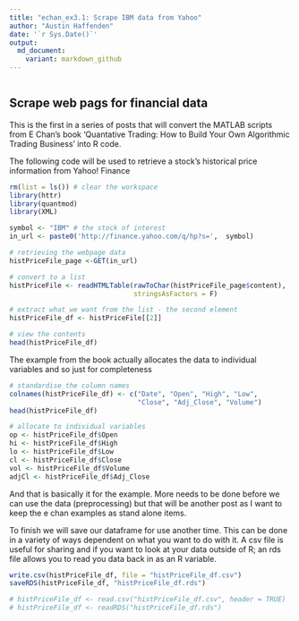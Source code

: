```yaml
---
title: "echan_ex3.1: Scrape IBM data from Yahoo"
author: "Austin Haffenden"
date: '`r Sys.Date()`'
output: 
  md_document:
    variant: markdown_github
---
```


```r
```
## Scrape web pags for financial data 

This is the first in a series of posts that will convert the MATLAB scripts 
from E Chan's book 'Quantative Trading: How to Build Your Own Algorithmic
Trading Business' into R code. 

The following code will be used to retrieve a stock's historical price 
information from Yahoo! Finance

```r
rm(list = ls()) # clear the workspace
library(httr)
library(quantmod)
library(XML)
```

```r

symbol <- "IBM" # the stock of interest
in_url <- paste0('http://finance.yahoo.com/q/hp?s=',  symbol)

# retrieving the webpage data
histPriceFile_page <-GET(in_url)

# convert to a list
histPriceFile <- readHTMLTable(rawToChar(histPriceFile_page$content), 
                               stringsAsFactors = F)

# extract what we want from the list - the second element
histPriceFile_df <- histPriceFile[[2]]

# view the contents
head(histPriceFile_df)

```
The example from the book actually allocates the data to individual variables
and so just for completeness

```r

# standardise the column names
colnames(histPriceFile_df) <- c("Date", "Open", "High", "Low", 
                                "Close", "Adj_Close", "Volume")
head(histPriceFile_df)

# allocate to individual variables
op <- histPriceFile_df$Open
hi <- histPriceFile_df$High
lo <- histPriceFile_df$Low
cl <- histPriceFile_df$Close
vol <- histPriceFile_df$Volume
adjCl <- histPriceFile_df$Adj_Close

```
And that is basically it for the example. More needs to be done before we can 
use the data (preprocessing) but that will be another post as I want to keep 
the e chan examples as stand alone items. 

To finish we will save our dataframe for use another time. This can be done 
in a variety of ways dependent on what you want to do with it. A csv file is
useful for sharing and if you want to look at your data outside of R; an rds file
allows you to read you data back in as an R variable.
```r
write.csv(histPriceFile_df, file = "histPriceFile_df.csv")
saveRDS(histPriceFile_df, "histPriceFile_df.rds")

# histPriceFile_df <- read.csv("histPriceFile_df.csv", header = TRUE)
# histPriceFile_df <- readRDS("histPriceFile_df.rds")

```
